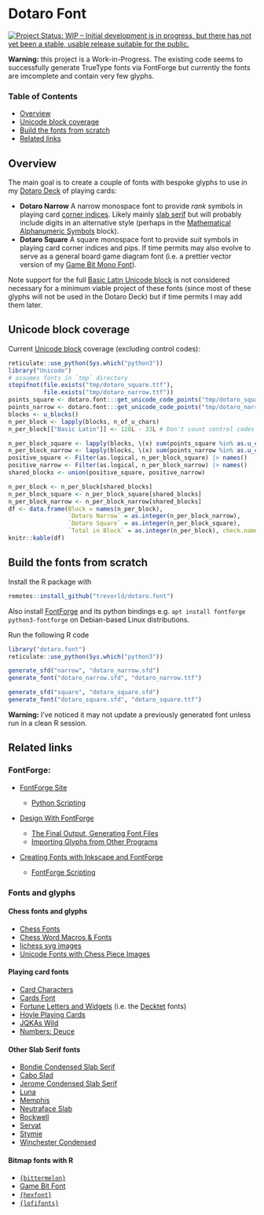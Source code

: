# Dotaro Font

[![Project Status: WIP – Initial development is in progress, but there has not yet been a stable, usable release suitable for the public.](https://www.repostatus.org/badges/latest/wip.svg)](https://www.repostatus.org/#wip)

**Warning:** this project is a Work-in-Progress.  The existing code seems to successfully generate TrueType fonts via FontForge but currently the fonts are imcomplete and contain very few glyphs.

### Table of Contents

* [Overview](#overview)
* [Unicode block coverage](#blocks)
* [Build the fonts from scratch](#build)
* [Related links](#related)

## <a name="overview">Overview</a>

The main goal is to create a couple of fonts with bespoke glyphs to use in my [Dotaro Deck](https://github.com/trevorld/dotaro.deck) of playing cards:

* **Dotaro Narrow** A narrow monospace font to provide *rank* symbols in playing card [corner indices](https://www.wopc.co.uk/playing-cards/corner-indices).  Likely mainly [slab serif](https://en.wikipedia.org/wiki/Slab_serif) but will probably include digits in an alternative style (perhaps in the [Mathematical Alphanumeric Symbols](https://en.wikipedia.org/wiki/Mathematical_Alphanumeric_Symbols) block).
* **Dotaro Square** A square monospace font to provide *suit* symbols in playing card corner indices and pips.  If time permits may also evolve to serve as a general board game diagram font (i.e. a prettier vector version of my [Game Bit Mono Font](https://github.com/trevorld/game-bit-font)).

Note support for the full [Basic Latin Unicode block](https://en.wikipedia.org/wiki/Basic_Latin_(Unicode_block)) is not considered necessary for a minimum viable project of these fonts (since most of these glyphs will not be used in the Dotaro Deck) but if time permits I may add them later.

## <a name="blocks">Unicode block coverage</a>

Current [Unicode block](https://en.wikipedia.org/wiki/Unicode_block) coverage (excluding control codes):

```r
reticulate::use_python(Sys.which("python3"))
library("Unicode")
# assumes fonts in `tmp` directory
stopifnot(file.exists("tmp/dotaro_square.ttf"),
          file.exists("tmp/dotaro_narrow.ttf"))
points_square <- dotaro.font:::get_unicode_code_points("tmp/dotaro_square.ttf") |> as.u_char()
points_narrow <- dotaro.font:::get_unicode_code_points("tmp/dotaro_narrow.ttf") |> as.u_char()
blocks <- u_blocks()
n_per_block <- lapply(blocks, n_of_u_chars)
n_per_block[["Basic Latin"]] <- 128L - 33L # Don't count control codes

n_per_block_square <- lapply(blocks, \(x) sum(points_square %in% as.u_char(x)))
n_per_block_narrow <- lapply(blocks, \(x) sum(points_narrow %in% as.u_char(x)))
positive_square <- Filter(as.logical, n_per_block_square) |> names()
positive_narrow <- Filter(as.logical, n_per_block_narrow) |> names()
shared_blocks <- union(positive_square, positive_narrow)

n_per_block <- n_per_block[shared_blocks]
n_per_block_square <- n_per_block_square[shared_blocks]
n_per_block_narrow <- n_per_block_narrow[shared_blocks]
df <- data.frame(Block = names(n_per_block),
                 `Dotaro Narrow` = as.integer(n_per_block_narrow),
                 `Dotaro Square` = as.integer(n_per_block_square),
                 `Total in Block` = as.integer(n_per_block), check.names = FALSE)
knitr::kable(df)
```

## <a name="build">Build the fonts from scratch</a>

Install the R package with

```r
remotes::install_github("trevorld/dotaro.font")
```

Also install [FontForge](https://fontforge.org/en-US/) and its python bindings e.g. `apt install fontforge python3-fontforge` on Debian-based Linux distributions.

Run the following R code

```r
library("dotaro.font")
reticulate::use_python(Sys.which("python3"))

generate_sfd("narrow", "dotaro_narrow.sfd")
generate_font("dotaro_narrow.sfd", "dotaro_narrow.ttf")

generate_sfd("square", "dotaro_square.sfd")
generate_font("dotaro_square.sfd", "dotaro_square.ttf")
```

**Warning:** I've noticed it may not update a previously generated font unless run in a clean R session.

## <a name="related">Related links</a>

### FontForge:

* [FontForge Site](https://fontforge.org/en-US/)

  + [Python Scripting](https://fontforge.org/docs/scripting/python.html)

* [Design With FontForge](http://designwithfontforge.com/en-US/index.html)

  + [The Final Output, Generating Font Files](http://designwithfontforge.com/en-US/The_Final_Output_Generating_Font_Files.html)
  + [Importing Glyphs from Other Programs](http://designwithfontforge.com/en-US/Importing_Glyphs_from_Other_Programs.html)

* [Creating Fonts with Inkscape and FontForge](https://www.reddit.com/r/neography/comments/818364/creating_fonts_with_inkscape_and_fontforge_table/)

  + [FontForge Scripting](https://www.reddit.com/r/neography/comments/83ovk7/creating_fonts_with_inkscape_and_fontforge_part10/)

### Fonts and glyphs

#### Chess fonts and glyphs

* [Chess Fonts](https://www.enpassant.dk/chess/fonteng.htm)
* [Chess Word Macros & Fonts](https://www.chessvariants.com/d.font/fonts.html)
* [lichess svg images](https://github.com/lichess-org/lila/tree/master/public/piece)
* [Unicode Fonts with Chess Piece Images](https://www.chessvariants.com/d.font/unicode.html)

#### Playing card fonts

* [Card Characters](https://www.haroldsfonts.com/font/card-characters)
* [Cards Font](https://www.fontspace.com/cards-font-f3690)
* [Fortune Letters and Widgets](https://www.fontmonkey.com/archive.php?font=fortune) (i.e. the [Decktet](https://www.decktet.com/) fonts)
* [Hoyle Playing Cards](https://www.fontspace.com/hoyle-playing-cards-font-f3686)
* [JQKAs Wild](https://www.fontspace.com/jqkas-wild-font-f96423)
* [Numbers: Deuce](https://www.typography.com/fonts/numbers/)

#### Other Slab Serif fonts

* [Bondie Condensed Slab Serif](https://craftsupply.co/product/bondie-condensed-slab-serif-font/)
* [Cabo Slad](https://designalot.net/product/cabo-slab-typeface/)
* [Jerome Condensed Slab Serif](https://delapan.studio/product/jerome-condensed-slab-serif/)
* [Luna](https://creativemarket.com/orcacreative/866559-Luna)
* [Memphis](https://en.wikipedia.org/wiki/Memphis_(typeface))
* [Neutraface Slab](https://housefonts.com/hi/neutraface_slab)
* [Rockwell](https://en.wikipedia.org/wiki/Rockwell_(typeface))
* [Servat](https://www.fontcanyon.com/servat/)
* [Stymie](https://www.youworkforthem.com/font/T1050/stymie/)
* [Winchester Condensed](https://creativemarket.com/DesignSomething/104244-Winchester-Condensed-Font?u=unblast)

#### Bitmap fonts with R

* [`{bittermelon}`](https://github.com/trevorld/bittermelon)
* [Game Bit Font](https://github.com/trevorld/game-bit-font)
* [`{hexfont}`](https://github.com/trevorld/hexfont)
* [`{lofifonts}`](https://github.com/coolbutuseless/lofifonts)
